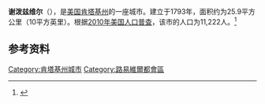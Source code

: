 {{Infobox City 
|chinese_name = 谢泼兹维尔
|official_name = Shepherdsville
|image_flag = 
|image_seal = 
|image_skyline = 
|image_map = KYMap-doton-Shepherdsville.PNG
|map_caption =
|subdivision_type = [[國家|國家]]
|subdivision_name = {{USA}}
|leader_title = 
|leader_name = 
|subdivision_type1 = [[美國行政區劃|州]]
|subdivision_name1 = [[肯塔基州|肯塔基州]]
|subdivision_type2 = [[肯塔基州行政区划|县]]
|subdivision_name2 = Bullitt
|found_title            = 正式立市
|found_date             = 1793年
|area_total = 25.9
|area_land = 
|area_water = 
|population_as_of = 2010
|population_total = 11,222
|population_density = 
|timezone = 
|utc_offset = 
|timezone_DST = 
|utc_offset_DST = 
}}

'''谢泼兹维尔'''（{{lang-en|'''Shepherdsville'''}}），是[[美国|美国]][[肯塔基州|肯塔基州]]的一座城市。建立于1793年，面积约为25.9平方公里（10平方英里）。根据[[2010年美国人口普查|2010年美国人口普查]]，该市的人口为11,222人。<ref name=census>{{cite web |url = http://www.census.gov/prod/www/abs/decennial/ |title = Census of Population and Housing |publisher = U.S. Census Bureau |accessdate = November 18, 2011 |archive-url = https://web.archive.org/web/20060208103743/http://www.census.gov/prod/www/abs/decennial/ |archive-date = 2006-02-08 |dead-url = yes }}</ref>

== 参考资料 ==
{{reflist}}

[[Category:肯塔基州城市|Category:肯塔基州城市]]
[[Category:路易維爾都會區|Category:路易維爾都會區]]


{{Kentucky-stub}}